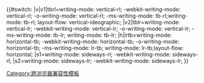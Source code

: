{{#switch:{{{1|}}}
|v|v1|tbrl=writing-mode: vertical-rl; -webkit-writing-mode: vertical-rl; -o-writing-mode: vertical-rl; -ms-writing-mode: tb-rl;writing-mode: tb-rl; layout-flow: vertical-ideographic;
|v2|tblr=writing-mode: vertical-lr; -webkit-writing-mode: vertical-lr; -o-writing-mode: vertical-lr; -ms-writing-mode: tb-lr; writing-mode: tb-lr;
|h|lrtb=writing-mode: horizontal-tb; -webkit-writing-mode: horizontal-tb; -o-writing-mode: horizontal-tb; -ms-writing-mode: lr-tb; writing-mode: lr-tb;layout-flow: horizontal;
|s1=writing-mode: sideways-rl; -webkit-writing-mode: sideways-rl;
|s2=writing-mode: sideways-lr; -webkit-writing-mode: sideways-lr;
}}<noinclude>
{{doc}}
[[Category:跨浏览器兼容性模板]]
</noinclude>
